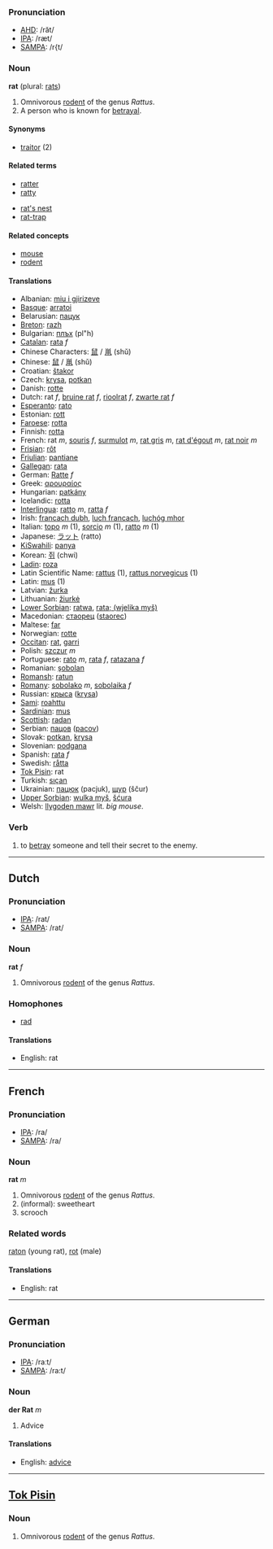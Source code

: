 === Pronunciation ===
*[[w:AHD|AHD]]: /răt/
*[[w:IPA|IPA]]: /ræt/
*[[w:SAMPA|SAMPA]]: /r{t/

=== Noun ===

'''rat''' (plural: [[rats]])

#Omnivorous [[rodent]] of the genus ''Rattus''.
#A person who is known for [[betrayal]].

==== Synonyms ====
*[[traitor]] (2)

==== Related terms ====
*[[ratter]]
*[[ratty]]

*[[rat's nest]]
*[[rat-trap]]

==== Related concepts ====
*[[mouse]]
*[[rodent]]

==== Translations ====
*Albanian: [[miu i gjirizeve]]
*[[Basque]]: [[arratoi]]
*Belarusian: [[пацук]]
*[[Breton]]: [[razh]]
*Bulgarian: [[плъх]] (pl"h)
*[[Catalan]]: [[rata]] ''f''
*Chinese Characters: [[鼠]] / [[鼡]] (shǔ)
*Chinese: [[鼠]] / [[鼡]] (shǔ)
*Croatian: [[štakor]]
*Czech: [[krysa]], [[potkan]]
*Danish: [[rotte]]
*Dutch: rat ''f'', [[bruine rat]] ''f'', [[rioolrat]] ''f'', [[zwarte rat]] ''f''
*[[Esperanto]]: [[rato]]
*Estonian: [[rott]]
*[[Faroese]]: [[rotta]]
*Finnish: [[rotta]]
*French: rat ''m'', [[souris]] ''f'', [[surmulot]] ''m'', [[rat gris]] ''m'', [[rat d'égout]] ''m'', [[rat noir]] ''m''
*[[Frisian]]: [[rôt]]
*[[Friulian]]: [[pantiane]]
*[[Gallegan]]: [[rata]]
*German: [[Ratte]] ''f''
*Greek: [[αρουραίος]]
*Hungarian: [[patkány]]
*Icelandic: [[rotta]]
*[[Interlingua]]: [[ratto]] ''m'', [[ratta]] ''f''
*Irish: [[francach dubh]], [[luch francach]], [[luchóg mhor]]
*Italian: [[topo]] ''m'' (1), [[sorcio]] ''m'' (1), [[ratto]] ''m'' (1)
*Japanese: [[ラット]] (ratto)
*[[KiSwahili]]: [[panya]]
*Korean: [[쥐]] (chwi)
*[[Ladin]]: [[roza]]
*Latin Scientific Name: [[rattus]] (1), [[rattus norvegicus]] (1)
*Latin: [[mus]] (1)
*Latvian: [[žurka]]
*Lithuanian: [[žiurkė]]
*[[Lower Sorbian]]: [[ratwa]], [[rata; (wjelika myš)]]
*Macedonian: [[стаорец]] ([[staorec]])
*Maltese: [[far]]
*Norwegian: [[rotte]]
*[[Occitan]]: [[rat]], [[garri]]
*Polish: [[szczur]] ''m''
*Portuguese: [[rato]] ''m'', [[rata]] ''f'', [[ratazana]] ''f''
*Romanian: [[şobolan]]
*[[Romansh]]: [[ratun]]
*[[Romany]]: [[sobolako]] ''m'', [[sobolaika]] ''f''
*Russian: [[крыса]] ([[krysa]])
*[[Sami]]: [[roahttu]]
*[[Sardinian]]: [[mus]]
*[[Scottish]]: [[radan]]
*Serbian: [[пацов]] ([[pacov]])
*Slovak: [[potkan]], [[krysa]]
*Slovenian: [[podgana]]
*Spanish: [[rata]] ''f''
*Swedish: [[råtta]]
*[[Tok Pisin]]: rat
*Turkish: [[sıçan]]
*Ukrainian: [[пацюк]] (pacjuk), [[щур]] (ščur)
*[[Upper Sorbian]]: [[wulka myš]], [[šćura]]
*Welsh: [[llygoden mawr]] lit. ''big mouse''.

=== Verb ===

#to [[betray]] someone and tell their secret to the enemy.

----

==Dutch==

=== Pronunciation ===
*[[w:IPA|IPA]]: /rat/
*[[w:SAMPA|SAMPA]]: /rat/

=== Noun ===

'''rat''' ''f''

#Omnivorous [[rodent]] of the genus ''Rattus''.

=== Homophones ===

*[[rad]]

==== Translations ====
*English: rat

----

==French==

=== Pronunciation ===
*[[w:IPA|IPA]]: /ra/
*[[w:SAMPA|SAMPA]]: /ra/

=== Noun ===

'''rat''' ''m''

#Omnivorous [[rodent]] of the genus ''Rattus''.
#(informal): sweetheart
#scrooch

=== Related words ===

[[raton]] (young rat), 
[[rot]] (male)

==== Translations ====
*English: rat

----

==German==

=== Pronunciation ===
*[[w:IPA|IPA]]: /raːt/
*[[w:SAMPA|SAMPA]]: /ra:t/

=== Noun ===
'''der Rat''' ''m''

# Advice

====Translations====
*English: [[advice]]


----
==[[Tok Pisin]]==
===Noun===
#Omnivorous [[rodent]] of the genus ''Rattus''.